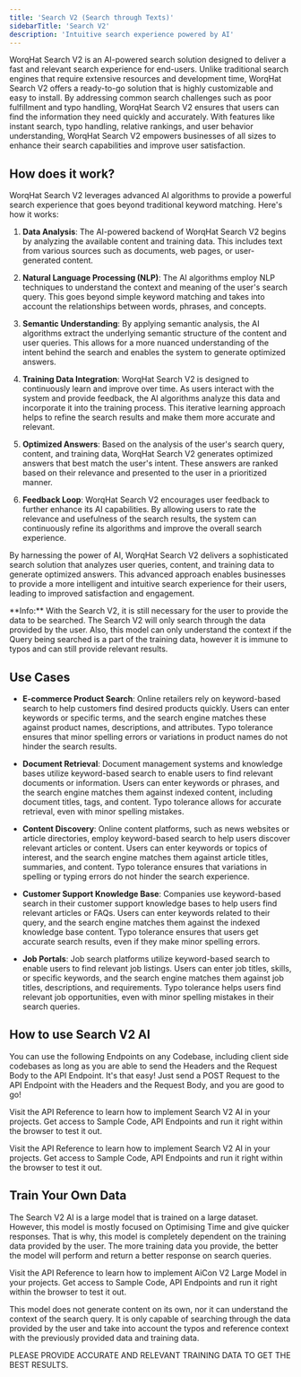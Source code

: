 ```yaml
---
title: 'Search V2 (Search through Texts)'
sidebarTitle: 'Search V2'
description: 'Intuitive search experience powered by AI'
---
```


WorqHat Search V2 is an AI-powered search solution designed to deliver a fast and relevant search experience for end-users. Unlike traditional search engines that require extensive resources and development time, WorqHat Search V2 offers a ready-to-go solution that is highly customizable and easy to install. By addressing common search challenges such as poor fulfillment and typo handling, WorqHat Search V2 ensures that users can find the information they need quickly and accurately. With features like instant search, typo handling, relative rankings, and user behavior understanding, WorqHat Search V2 empowers businesses of all sizes to enhance their search capabilities and improve user satisfaction.

## How does it work?

WorqHat Search V2 leverages advanced AI algorithms to provide a powerful search experience that goes beyond traditional keyword matching. Here's how it works:

1. **Data Analysis**: The AI-powered backend of WorqHat Search V2 begins by analyzing the available content and training data. This includes text from various sources such as documents, web pages, or user-generated content.

2. **Natural Language Processing (NLP)**: The AI algorithms employ NLP techniques to understand the context and meaning of the user's search query. This goes beyond simple keyword matching and takes into account the relationships between words, phrases, and concepts.

3. **Semantic Understanding**: By applying semantic analysis, the AI algorithms extract the underlying semantic structure of the content and user queries. This allows for a more nuanced understanding of the intent behind the search and enables the system to generate optimized answers.

4. **Training Data Integration**: WorqHat Search V2 is designed to continuously learn and improve over time. As users interact with the system and provide feedback, the AI algorithms analyze this data and incorporate it into the training process. This iterative learning approach helps to refine the search results and make them more accurate and relevant.

5. **Optimized Answers**: Based on the analysis of the user's search query, content, and training data, WorqHat Search V2 generates optimized answers that best match the user's intent. These answers are ranked based on their relevance and presented to the user in a prioritized manner.

6. **Feedback Loop**: WorqHat Search V2 encourages user feedback to further enhance its AI capabilities. By allowing users to rate the relevance and usefulness of the search results, the system can continuously refine its algorithms and improve the overall search experience.

By harnessing the power of AI, WorqHat Search V2 delivers a sophisticated search solution that analyzes user queries, content, and training data to generate optimized answers. This advanced approach enables businesses to provide a more intelligent and intuitive search experience for their users, leading to improved satisfaction and engagement.

<Warning>
  **Info:** With the Search V2, it is still necessary for the user to provide the data to be
  searched. The Search V2 will only search through the data provided by the user.
  Also, this model can only understand the context if the Query being searched is a part of the
  training data, however it is immune to typos and can still provide relevant results.
</Warning>

## Use Cases


- **E-commerce Product Search**: Online retailers rely on keyword-based search to help customers
find desired products quickly. Users can enter keywords or specific terms, and the search engine matches these against product names, descriptions, and attributes. Typo tolerance ensures that minor spelling errors or variations in product names do not hinder the search results.

- **Document Retrieval**: Document management systems and knowledge bases utilize keyword-based
search to enable users to find relevant documents or information. Users can enter keywords or phrases, and the search engine matches them against indexed content, including document titles, tags, and content. Typo tolerance allows for accurate retrieval, even with minor spelling mistakes.

- **Content Discovery**: Online content platforms, such as news websites or article directories,
employ keyword-based search to help users discover relevant articles or content. Users can enter keywords or topics of interest, and the search engine matches them against article titles, summaries, and content. Typo tolerance ensures that variations in spelling or typing errors do not hinder the search experience.

- **Customer Support Knowledge Base**: Companies use keyword-based search in their customer
support knowledge bases to help users find relevant articles or FAQs. Users can enter keywords related to their query, and the search engine matches them against the indexed knowledge base content. Typo tolerance ensures that users get accurate search results, even if they make minor spelling errors.

- **Job Portals**: Job search platforms utilize keyword-based search to enable users to find
relevant job listings. Users can enter job titles, skills, or specific keywords, and the search engine matches them against job titles, descriptions, and requirements. Typo tolerance helps users find relevant job opportunities, even with minor spelling mistakes in their search queries.


## How to use Search V2 AI

You can use the following Endpoints on any Codebase, including client side codebases as long as
you are able to send the Headers and the Request Body to the API Endpoint. It's that easy! Just
send a POST Request to the API Endpoint with the Headers and the Request Body, and you are good to go!

Visit the API Reference to learn how to implement Search V2 AI in your projects. Get access to
Sample
Code, API Endpoints and run it right within the browser to test it out.

<Card title="View API Reference to Implement" icon="link" iconType="duotone" color="#ea5a0c"
      href="/api-reference/ai-for-search/search-v2">
  Visit the API Reference to learn how to implement Search V2 AI in your projects. Get access
  to
  Sample Code, API Endpoints and run it right within the browser to test it out.
</Card>

## Train Your Own Data

The Search V2 AI is a large model that is trained on a large dataset. However, this model is
mostly focused on Optimising Time and give quicker responses. That is why, this model is
completely dependent on the training data provided by the user. The more training data you
provide, the better the model will perform and return a better response on search queries.

<Card title="Train, View and Delete Datasets" icon="link" iconType="duotone" color="#ea5a0c"
      href="/api-reference/image-analysis/face-comparison-v2">
  Visit the API Reference to learn how to implement AiCon V2 Large Model in your projects. Get
  access
  to
  Sample Code, API Endpoints and run it right within the browser to test it out.
</Card>

<Warning>
  This model does not generate content on its own, nor it can understand the context of the
  search query. It is only capable of searching through the data provided by the user and take
  into account the typos and reference context with the previously provided data and training
  data.

  PLEASE PROVIDE ACCURATE AND RELEVANT TRAINING DATA TO GET THE BEST RESULTS.
</Warning>

